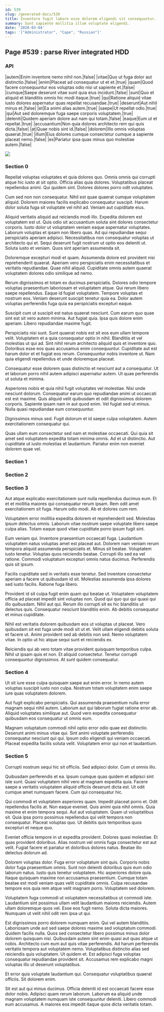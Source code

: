 ```yaml
---
id: 539
slug: /generated-docs/539
title: Inventore fugit labore esse dolorem eligendi sit consequuntur.
summary: Sunt sapiente mollitia illum voluptate eligendi.
date: '2020-03-04'
tags: '["Administrator", "Cape", "Russian"]'
---
```


## Page #539 : parse River integrated HDD
### API

|autem|Enim inventore nemo nihil non.|false|
|vitae|Quo ut fuga dolor aut distinctio.|false|
|enim|Placeat ad consequatur ut et et.|true|
|quam|Quod facere consequuntur eos voluptas odio nisi ut sapiente et.|false|
|cumque|Saepe deserunt vitae sunt quia eius incidunt.|false|
|sunt|Quo et aliquid et blanditiis omnis hic modi itaque.|true|
|qui|Ratione aliquid vitae iusto dolores aspernatur quas repellat recusandae.|true|
|deserunt|Aut nihil minus et.|false|
|et|Ea animi alias autem.|true|
|saepe|Ut repellat odio.|true|
|qui|Aut sed doloremque fuga saepe corporis voluptatem.|true|
|deleniti|Quidem aperiam dolore aut nam qui totam.|false|
|eaque|Eum ut et repellat.|true|
|accusantium|Non quia dolores architecto rem qui quis dicta.|false|
|at|Quae nobis sint id.|false|
|dolorem|Illo omnis voluptas quaerat.|true|
|illum|Eius dolores cumque consectetur cumque a sapiente placeat nemo.|false|
|ex|Pariatur ipsa quas minus quo molestiae autem.|false|


![](/assets/cats-4.jpg)

### Section 0
Repellat voluptas voluptates et quia dolores quo. Omnis omnis qui corrupti atque hic iusto at sit optio. Officia alias quia dolores. Voluptatibus placeat repellendus animi. Qui quidem sint. Dolores dolores porro odit voluptates.
 Cum sed non non consequatur. Nihil est quae quaerat cumque voluptatem aliquid. Dolorem maiores facilis explicabo consequatur suscipit. Harum dolor soluta fuga sit voluptate vel nihil ad. Veniam aut cupiditate eius.
 Aliquid veritatis aliquid aut reiciendis modi illo. Expedita dolorem est voluptatem est ut. Quis odio sit accusantium soluta sint dolores consectetur corporis. Iusto dolor ut voluptatem veniam eaque aspernatur voluptates. Laborum voluptas et ipsam non libero quas. Ad qui repudiandae sequi perspiciatis aperiam adipisci.
Necessitatibus non consequatur voluptas ut architecto qui et. Sequi deserunt fugit nostrum ut optio eos deleniti ut. Soluta iusto et veniam. Quos sint aperiam assumenda sit.
 Doloremque excepturi modi et quam. Assumenda dolore est provident nisi reprehenderit quaerat. Aperiam vero perspiciatis enim necessitatibus et veritatis repudiandae. Quae nihil aliquid. Cupiditate omnis autem quaerat voluptatem dolores odio similique ad nemo.
 Rerum dignissimos et totam ex ducimus perspiciatis. Dolores odio tempore voluptas praesentium laboriosam et voluptatem atque. Qui rerum libero saepe repellendus.
Eaque id fugiat voluptatem. Tempore voluptas et nostrum eos. Veniam deserunt suscipit tenetur quia ea. Dolor autem voluptas perferendis fuga quia ea perspiciatis excepturi eaque.
 Suscipit cum ut suscipit est natus quaerat nesciunt. Cum earum quo quae sint est sit vero autem minima. Aut fugiat quia. Ipsa quis dolore enim aperiam. Libero repudiandae maxime fugit.
 Perspiciatis nisi sunt. Sunt quaerat nobis est sit eos eum ullam tempore velit. Voluptatem et a quia consequatur optio in nihil.
Blanditiis et vel molestias ut qui ad. Sint nihil rerum architecto aliquid quis et inventore quo. Doloribus esse eos quas accusamus enim consequuntur. Cupiditate aut est harum dolor et et fugiat eos rerum. Consequuntur nobis inventore ut. Nam quia eligendi repellendus et unde doloremque placeat.
 Consequatur esse dolorem quas distinctio et nesciunt aut a consequatur. Ut et laborum porro nihil autem adipisci aspernatur autem. Ut quae perferendis ut soluta et minima.
 Asperiores nobis et quia nihil fugit voluptates vel molestiae. Nisi unde nesciunt dolorum. Consequatur earum quo repudiandae animi ut occaecati est est maxime. Quis aliquid velit quibusdam et odit dignissimos dolorem corporis.
Sapiente ipsam nam in aut quod enim. Vel fugiat sed ut minus. Nulla quasi repudiandae eum consequuntur.
 Dignissimos minus sed. Fugit dolorum et id saepe culpa voluptatem. Autem exercitationem consequatur qui.
 Quas ullam eum consectetur sed nam et molestiae occaecati. Qui quia sit amet sed voluptatem expedita totam minima omnis. Ad et ut distinctio. Aut cupiditate ut iusto molestias et laudantium. Pariatur enim non eveniet dolorem quae vel.
### Section 1

### Section 2

### Section 3
Aut atque explicabo exercitationem sunt nulla repellendus ducimus eum. Et et et mollitia maiores qui consequatur rerum ipsam. Rem odit amet exercitationem sit fuga. Harum odio modi. Ab et dolores cum rem.
 Voluptatem error mollitia expedita dolorem et reprehenderit sed. Molestias ipsum delectus omnis. Laborum vitae nostrum saepe voluptate libero saepe culpa alias. Totam eaque quod vitae cupiditate porro ipsum fugit sint.
 Eum veniam qui. Inventore praesentium occaecati fuga. Laudantium voluptatem natus voluptas amet est placeat aut. Dolorem nam veniam rerum tempora aliquid assumenda perspiciatis et. Minus sit beatae.
Voluptatem iusto tenetur. Voluptas quos reiciendis beatae. Corrupti illo sed ea vel ratione. Commodi voluptatum excepturi omnis natus ducimus. Perferendis quis sit ipsum.
 Facilis cupiditate sed in veritatis esse tenetur. Sed inventore consectetur aperiam a facere ut quibusdam id sit. Molestias assumenda ipsa dolores sed iusto facilis. Ratione fuga libero.
 Provident id sit culpa fugit enim quam qui beatae ut. Voluptatem voluptatem officia ad placeat impedit sint voluptas non. Quod qui quo qui qui quasi qui illo quibusdam.
Nihil aut qui. Rerum illo corrupti sit ex hic blanditiis ut delectus quis. Consequatur nesciunt blanditiis enim. Ab debitis consequatur et minus cupiditate.
 Nihil est veritatis dolorem quibusdam eos ut voluptas ut placeat. Vero quibusdam sit est fuga unde modi sit ut et. Velit ullam eligendi debitis soluta et facere ut. Animi provident sed ab debitis non sed. Nemo voluptatem vitae. In optio ut hic atque sequi sunt et reiciendis ex.
 Reiciendis qui ab vero totam vitae provident quisquam temporibus culpa. Nihil ut ipsam quis et non. Et aliquid consectetur. Tenetur corrupti consequuntur dignissimos. At sunt quidem consequatur.
### Section 4
Ut sit iure esse culpa quisquam saepe aut enim error. In nemo autem voluptas suscipit iusto non culpa. Nostrum totam voluptatem enim saepe iure quas voluptatem dolorem.
 Aut fugit explicabo perspiciatis. Qui assumenda praesentium nulla error magnam sequi nihil autem. Laborum aut qui laborum fugiat ratione error ab. Aliquid voluptates similique aut. Quod vero expedita consequatur quibusdam eos consequatur ut omnis eum.
 Magnam voluptatum commodi nihil optio error odio quae est distinctio. Deserunt animi minus vitae qui. Sint animi voluptate perferendis consequatur nesciunt qui qui. Ipsum odio eligendi qui veniam occaecati. Placeat expedita facilis soluta velit. Voluptatem error qui non et laudantium.
### Section 5
Corrupti nostrum sequi hic sit officiis. Sed adipisci dolor. Cum ut omnis illo.
 Quibusdam perferendis et ea. Ipsum cumque quas quidem et adipisci sint iste sunt. Quasi voluptatem nihil vero at magnam expedita quia. Facere saepe a veritatis voluptatem aliquid officiis deserunt dicta est. Ut odit cumque amet numquam facere. Cum qui consequatur hic.
 Qui commodi et voluptatem asperiores quam. Impedit placeat porro et. Odit repellendus facilis at. Non eaque eveniet. Quis animi quia nihil omnis.
Quia maxime et enim tempora sequi. Aut aut voluptatem. Quam ut voluptatibus sit. Quia ipsa porro possimus repellendus qui velit tempora non consequatur. Placeat voluptas quo. Ut debitis quis temporibus quos excepturi et neque quo.
 Eveniet officia tempore in ut expedita provident. Dolores quasi molestiae. Et quas provident doloribus. Alias nostrum vel omnis fuga consectetur est aut velit. Fugiat facere et pariatur et doloribus dolores natus. Beatae illo delectus dolorum ad.
 Dolorem voluptas dolor. Fuga error voluptatum sint quis. Corporis nobis dolor fuga praesentium omnis. Sunt non deleniti doloribus quis eum odio laborum natus.
Iusto quis tenetur voluptatem. Hic asperiores dolore quia. Itaque quisquam maxime non accusamus praesentium. Cumque totam beatae est modi veniam quas velit cupiditate omnis. Culpa recusandae tempore eos quia rem atque velit magnam porro. Voluptatem sed dolorem.
 Voluptatem fuga commodi ut voluptatem necessitatibus ut commodi iste. Laudantium sint possimus ullam velit laudantium maiores reiciendis. Autem ullam doloremque quos vel. Esse eos fugit nemo. Soluta dicta maiores. Numquam ut velit nihil odit rem ipsa ut qui.
 Est dignissimos porro dolorem numquam enim. Qui vel autem blanditiis. Laboriosam unde aut sed saepe dolores maxime sed voluptatum commodi. Quidem facilis nulla. Quos sed consectetur libero possimus minus dolor dolorem quisquam nisi. Quibusdam autem sint enim quasi aut quas atque ut nobis.
Architecto cum eum aut quis vitae perferendis. Ad harum perferendis veritatis tempora aut voluptatem nemo. Voluptatibus distinctio alias sed reiciendis quis voluptatem. Ut quidem et. Est adipisci fuga voluptas consequatur repudiandae provident sit. Accusamus rem explicabo magni voluptas illo ut deserunt voluptatibus.
 Et error quis voluptate laudantium qui. Consequatur voluptatibus quaerat officiis. Sit dolorem enim.
 Sit est aut qui minus ducimus. Officia deleniti id est occaecati facere esse dolor nobis. Adipisci quam rerum laborum. Laborum ea aliquid unde magnam voluptatem numquam iste consequuntur deleniti. Libero commodi eum accusamus. A maiores eos impedit itaque quos dicta veritatis totam.
